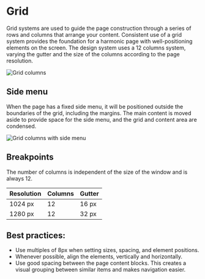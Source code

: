 # Grid

Grid systems are used to guide the page construction through a series of rows and columns that arrange your content. Consistent use of a grid system provides the foundation for a harmonic page with well-positioning elements on the screen. The design system uses a 12 columns system, varying the gutter and the size of the columns according to the page resolution.

![Grid columns](/static/image/grid-columns.svg)

## Side menu

When the page has a fixed side menu, it will be positioned outside the boundaries of the grid, including the margins. The main content is moved aside to provide space for the side menu, and the grid and content area are condensed.

![Grid columns with side menu](/static/image/grid-sidemenu.svg)

## Breakpoints

The number of columns is independent of the size of the window and is always 12.

<table>
  <thead>
    <tr>
      <th>Resolution</th>
      <th>Columns</th>
      <th>Gutter</th>
    </tr>
  </thead>
  <tbody>
    <tr>
      <td>1024 px</td>
      <td>12</td>
      <td>16 px</td>
    </tr>
    <tr>
      <td>1280 px</td>
      <td>12</td>
      <td>32 px</td>
    </tr>
  </tbody>
</table>

## Best practices:

- Use multiples of 8px when setting sizes, spacing, and element positions.
- Whenever possible, align the elements, vertically and horizontally.
- Use good spacing between the page content blocks. This creates a visual grouping between similar items and makes navigation easier.
